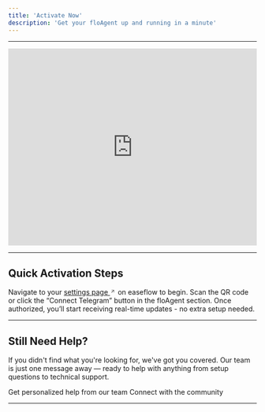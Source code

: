 ```yaml
---
title: 'Activate Now'
description: 'Get your floAgent up and running in a minute'
---
```


---
<iframe
  width="100%"
  height="400"
  src="https://www.youtube.com/embed/G2wpnFpDR5Q?modestbranding=1&controls=1&rel=0&iv_load_policy=3&fs=1&disablekb=1"
  title="floAgent Introduction Video"
  frameborder="0"
  allow="accelerometer; autoplay; clipboard-write; encrypted-media; gyroscope; picture-in-picture"
  allowfullscreen
  style={{borderRadius: '8px'}}
></iframe>

---

## Quick Activation Steps

<Steps>
  <Step title="Head to Your Settings">
    Navigate to your <a href="https://app.easeflow.io/settings" target="_blank" rel="noopener noreferrer">settings page <svg width="12" height="12" viewBox="0 0 12 12" fill="none" xmlns="http://www.w3.org/2000/svg" style={{display: 'inline', marginLeft: '2px'}}><path d="M3.5 3V2.5H8.5V7.5H8V3.70711L3.85355 7.85355L3.14645 7.14645L7.29289 3H3.5Z" fill="currentColor"/></svg></a> on easeflow to begin.
  </Step>
  <Step title="Connect Telegram">
    Scan the QR code or click the “Connect Telegram” button in the floAgent section.
  </Step>
  <Step title="You’re In">
    Once authorized, you’ll start receiving real-time updates - no extra setup needed.
  </Step>
</Steps>

---

## Still Need Help?

If you didn't find what you're looking for, we've got you covered. Our team is just one message away — ready to help with anything from setup questions to technical support.

<CardGroup cols={2}>
  <Card title="Open Support Ticket" icon="rectangle-stack" href="https://discord.com/channels/1217243890352914552/1220638161407836241">
    Get personalized help from our team
  </Card>
  <Card title="Join Discord" icon="message-circle" href="https://discord.com/invite/JDkD4EaqcZ">
    Connect with the community
  </Card>
</CardGroup>

---

